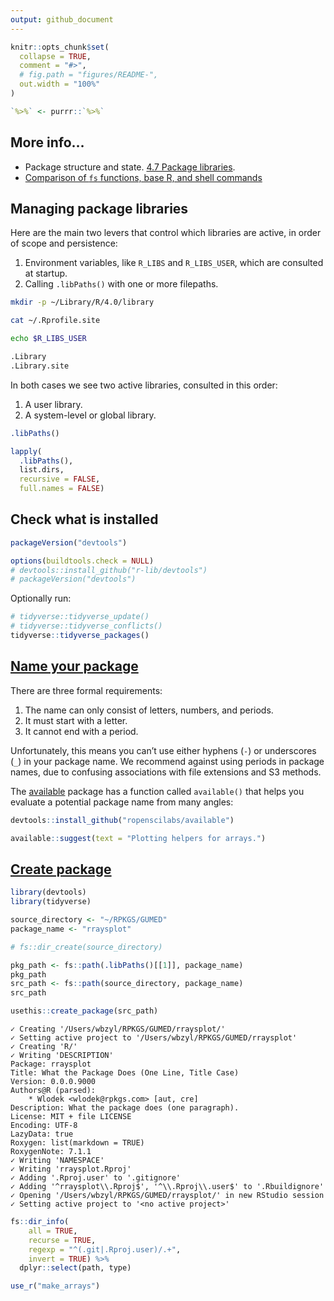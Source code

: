 ```yaml
---
output: github_document
---
```


```r
knitr::opts_chunk$set(
  collapse = TRUE,
  comment = "#>",
  # fig.path = "figures/README-",
  out.width = "100%"
)

`%>%` <- purrr::`%>%`
```

## More info...

* Package structure and state. 
[4.7 Package libraries](https://r-pkgs.org/package-structure-state.html#library).
* [Comparison of `fs` functions, base R, and shell commands](https://cran.r-project.org/web/packages/fs/vignettes/function-comparisons.html)


## Managing package libraries

Here are the main two levers that control which libraries
are active, in order of scope and persistence:

1. Environment variables, like `R_LIBS` and `R_LIBS_USER`,
which are consulted at startup.
1. Calling `.libPaths()` with one or more filepaths.

```sh
mkdir -p ~/Library/R/4.0/library
```

```sh
cat ~/.Rprofile.site
```

```sh
echo $R_LIBS_USER
```

```r
.Library
.Library.site
```

In both cases we see two active libraries, consulted in this order:

1. A user library.
1. A system-level or global library.

```r
.libPaths()
```

```r
lapply(
  .libPaths(), 
  list.dirs, 
  recursive = FALSE, 
  full.names = FALSE)
```


## Check what is installed

```r
packageVersion("devtools")

options(buildtools.check = NULL)
# devtools::install_github("r-lib/devtools")
# packageVersion("devtools")
```

Optionally run:

```r
# tidyverse::tidyverse_update()
# tidyverse::tidyverse_conflicts()
tidyverse::tidyverse_packages()
```


## [Name your package](https://r-pkgs.org/workflows101.html#naming)

There are three formal requirements:

1. The name can only consist of letters,
   numbers, and periods.
1. It must start with a letter.
1. It cannot end with a period.

Unfortunately, this means you can’t use either
hyphens (`-`) or underscores (`_`) in your package name.
We recommend against using periods in package names,
due to confusing associations with file 
extensions and S3 methods.

The [available](https://cran.r-project.org/web/packages/available/available.pdf) 
package has a function called `available()` that helps
you evaluate a potential package name from many angles:

```r
devtools::install_github("ropenscilabs/available")
```

```r
available::suggest(text = "Plotting helpers for arrays.")
```


## [Create package](https://r-pkgs.org/workflows101.html#create-a-package)

```r
library(devtools)
library(tidyverse)
```

```r
source_directory <- "~/RPKGS/GUMED" 
package_name <- "rraysplot"

# fs::dir_create(source_directory)

pkg_path <- fs::path(.libPaths()[[1]], package_name)
pkg_path
src_path <- fs::path(source_directory, package_name)
src_path
```

```r
usethis::create_package(src_path)
```

```
✓ Creating '/Users/wbzyl/RPKGS/GUMED/rraysplot/'
✓ Setting active project to '/Users/wbzyl/RPKGS/GUMED/rraysplot'
✓ Creating 'R/'
✓ Writing 'DESCRIPTION'
Package: rraysplot
Title: What the Package Does (One Line, Title Case)
Version: 0.0.0.9000
Authors@R (parsed):
    * Wlodek <wlodek@rpkgs.com> [aut, cre]
Description: What the package does (one paragraph).
License: MIT + file LICENSE
Encoding: UTF-8
LazyData: true
Roxygen: list(markdown = TRUE)
RoxygenNote: 7.1.1
✓ Writing 'NAMESPACE'
✓ Writing 'rraysplot.Rproj'
✓ Adding '.Rproj.user' to '.gitignore'
✓ Adding '^rraysplot\\.Rproj$', '^\\.Rproj\\.user$' to '.Rbuildignore'
✓ Opening '/Users/wbzyl/RPKGS/GUMED/rraysplot/' in new RStudio session
✓ Setting active project to '<no active project>'
```

```r
fs::dir_info(
    all = TRUE,
    recurse = TRUE,
    regexp = "^(.git|.Rproj.user)/.+",
    invert = TRUE) %>% 
  dplyr::select(path, type)
```

```r
use_r("make_arrays")
```

